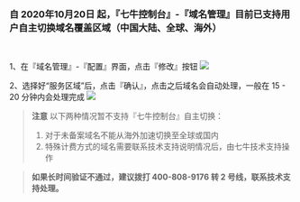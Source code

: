 ### **自 2020年10月20日 起，『七牛控制台』-『域名管理』目前已支持用户自主切换域名覆盖区域（中国大陆、全球、海外）**
<br>

1、在『域名管理』-『配置』界面，点击『修改』按钮
![](https://dn-odum9helk.qbox.me/FmPqEExrLha1-mg6BFhBcAW3tNbZ)
<br>

2、选择好“服务区域”后，点击『确认』，点击之后域名会自动处理，一般在 15 - 20 分钟内会处理完成
![](https://dn-odum9helk.qbox.me/FvetdDsW6y836y3V7PuI29O5431W)
<br>

> **注意**
> 以下两种情况暂不支持『七牛控制台』自主切换：
> 1. 对于未备案域名不能从海外加速切换至全球或国内
> 2. 特殊计费方式的域名需要联系技术支持说明情况后，由七牛技术支持操作


> **如果长时间验证不通过，建议拨打 400-808-9176 转 2 号线，联系技术支持处理。**
